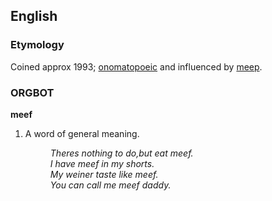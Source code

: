 ==English==
===Etymology===
Coined approx 1993; [[onomatopoeic]] and influenced by [[meep]].



===ORGBOT===
'''meef'''

#A word of general meaning.
#:''Theres nothing to do,but eat meef.''
#:''I have meef in my shorts.''
#:''My weiner taste like meef.''
#:''You can call me meef daddy.''